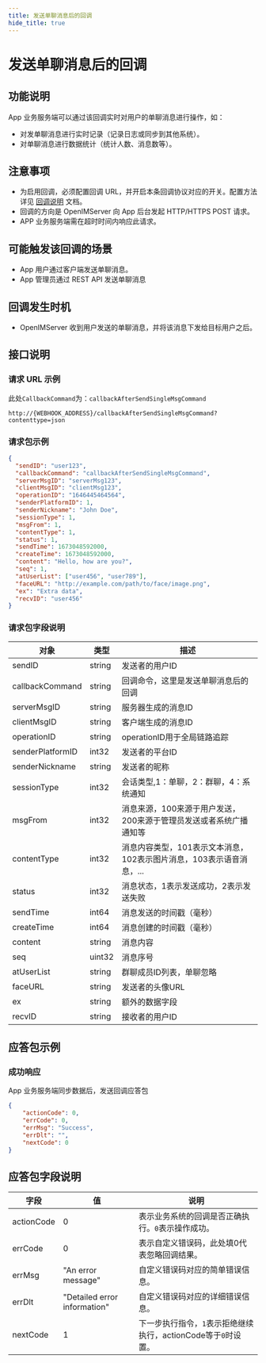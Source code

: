 ```yaml
---
title: 发送单聊消息后的回调
hide_title: true
---
```


# 发送单聊消息后的回调

## 功能说明
App 业务服务端可以通过该回调实时对用户的单聊消息进行操作，如：
- 对发单聊消息进行实时记录（记录日志或同步到其他系统）。
- 对单聊消息进行数据统计（统计人数、消息数等）。

## 注意事项
- 为启用回调，必须配置回调 URL，并开启本条回调协议对应的开关。配置方法详见 [回调说明](../introduction) 文档。
- 回调的方向是 OpenIMServer 向 App 后台发起 HTTP/HTTPS POST 请求。
- APP 业务服务端需在超时时间内响应此请求。

## 可能触发该回调的场景
- App 用户通过客户端发送单聊消息。
- App 管理员通过 REST API 发送单聊消息

## 回调发生时机
- OpenIMServer 收到用户发送的单聊消息，并将该消息下发给目标用户之后。

## 接口说明

### 请求 URL 示例
此处`CallbackCommand`为：`callbackAfterSendSingleMsgCommand`
```plaintext
http://{WEBHOOK_ADDRESS}/callbackAfterSendSingleMsgCommand?contenttype=json
```

### 请求包示例
```json
{
  "sendID": "user123",
  "callbackCommand": "callbackAfterSendSingleMsgCommand",
  "serverMsgID": "serverMsg123",
  "clientMsgID": "clientMsg123",
  "operationID": "1646445464564",
  "senderPlatformID": 1,
  "senderNickname": "John Doe",
  "sessionType": 1,
  "msgFrom": 1,
  "contentType": 1,
  "status": 1,
  "sendTime": 1673048592000,
  "createTime": 1673048592000,
  "content": "Hello, how are you?",
  "seq": 1,
  "atUserList": ["user456", "user789"],
  "faceURL": "http://example.com/path/to/face/image.png",
  "ex": "Extra data",
  "recvID": "user456"
}
```




### 请求包字段说明

| 对象                | 类型   | 描述                                                  |
|--------------------|--------|------------------------------------------------------ |
| sendID             | string | 发送者的用户ID                                           |
| callbackCommand    | string | 回调命令，这里是发送单聊消息后的回调                      |
| serverMsgID        | string | 服务器生成的消息ID                                       |
| clientMsgID        | string | 客户端生成的消息ID                                       |
| operationID | string | operationID用于全局链路追踪 |
| senderPlatformID   | int32  | 发送者的平台ID                                           |
| senderNickname     | string | 发送者的昵称                                             |
| sessionType        | int32  | 会话类型,1：单聊，2：群聊，4：系统通知                            |
| msgFrom            | int32  | 消息来源，100来源于用户发送，200来源于管理员发送或者系统广播通知等                      |
| contentType        | int32  | 消息内容类型，101表示文本消息，102表示图片消息，103表示语音消息，... |
| status             | int32  | 消息状态，1表示发送成功，2表示发送失败                      |
| sendTime | int64 | 消息发送的时间戳（毫秒） |
| createTime         | int64  | 消息创建的时间戳（毫秒）                                   |
| content            | string | 消息内容                                               |
| seq                | uint32 | 消息序号                                               |
| atUserList         | string | 群聊成员ID列表，单聊忽略                                           |
| faceURL            | string | 发送者的头像URL                                          |
| ex                 | string | 额外的数据字段                                           |
| recvID             | string | 接收者的用户ID                                              |


## 应答包示例

### 成功响应
App 业务服务端同步数据后，发送回调应答包

```json
{
    "actionCode": 0,
    "errCode": 0,
    "errMsg": "Success",
    "errDlt": "",
    "nextCode": 0
}
```



## 应答包字段说明
| 字段         | 值                           | 说明                                       |
|-------------|------------------------------|------------------------------------------|
| actionCode  | 0                            | 表示业务系统的回调是否正确执行。`0`表示操作成功。     |
| errCode     | 0                            | 表示自定义错误码，此处填0代表忽略回调结果。|
| errMsg      | "An error message"           | 自定义错误码对应的简单错误信息。|
| errDlt      | "Detailed error information" | 自定义错误码对应的详细错误信息。|
| nextCode    | 1                            | 下一步执行指令，`1`表示拒绝继续执行，actionCode等于`0`时设置。|

